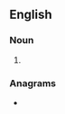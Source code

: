 ==English==

===Noun===
{{head|en|noun form}}

# {{plural of|en|headend}}

===Anagrams===
* {{anagrams|en|a=addeehns|enshaded|shadened}}
